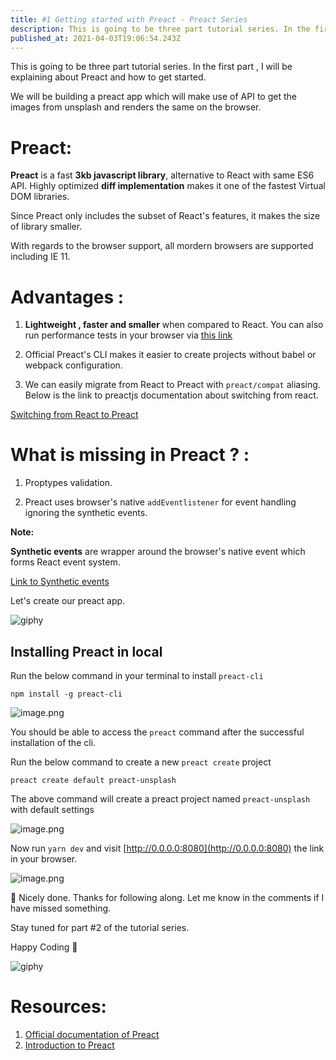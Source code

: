 ```yaml
---
title: #1 Getting started with Preact - Preact Series
description: This is going to be three part tutorial series. In the first part , I will be explaining about Preact...
published_at: 2021-04-03T19:06:54.243Z
---
```


This is going to be three part tutorial series. In the first part , I will be explaining about Preact and how to get started. 

We will be building a preact app which will make use of API to get the images from unsplash and renders the same on the browser. 

# Preact:

**Preact** is a fast **3kb javascript library**, alternative to React with same ES6 API. Highly optimized **diff implementation** makes it one of the fastest Virtual DOM libraries. 

Since Preact only includes the subset of React's features, it makes the size of library smaller.

With regards to the browser support, all mordern browsers are supported including IE 11. 

# Advantages :

1. **Lightweight , faster and smaller** when compared to React. You can also run performance tests in your browser via [this link](https://developit.github.io/preact-perf/)

2. Official Preact's CLI makes it easier to create projects without babel or webpack configuration. 

3. We can easily migrate from React to Preact with `preact/compat` aliasing. Below is the link to preactjs documentation about switching from react.

[Switching from React to Preact](https://preactjs.com/guide/v10/getting-started#aliasing-react-to-preact)

# What is missing in Preact ? :

1. Proptypes validation.

2. Preact uses browser's native  `addEventlistener` for event handling ignoring the synthetic events. 

**Note:**

**Synthetic events** are wrapper around the browser's native event which forms React event system. 

[Link to Synthetic events](https://reactjs.org/docs/events.html)

Let's create our preact app. 

![giphy](https://media.giphy.com/media/PiQejEf31116URju4V/giphy.gif)

## Installing Preact in local 

Run the below command in your terminal to install `preact-cli`

```shell
npm install -g preact-cli
```

![image.png](https://cdn.hashnode.com/res/hashnode/image/upload/v1617474293938/OvxbGi8lV.png)

You should be able to access the `preact` command after the successful installation of the cli. 

Run the below command to create a new `preact create` project

```
preact create default preact-unsplash
```

The above command will create a preact project named `preact-unsplash` with default settings 


![image.png](https://cdn.hashnode.com/res/hashnode/image/upload/v1617474645083/V82RQNgGZ.png)


Now run `yarn dev` and visit [http://0.0.0.0:8080](http://0.0.0.0:8080) the link in your browser. 


![image.png](https://cdn.hashnode.com/res/hashnode/image/upload/v1617475877286/wkuwklhU9.png)


🎉 Nicely done. Thanks for following along. Let me know in the comments if I have missed something. 

Stay tuned for part #2 of the tutorial series.

Happy Coding 🙂 

![giphy](https://media.giphy.com/media/lOJKLVYkNDWN8GoPoA/giphy.gif)


# Resources:

1. [Official documentation of Preact](https://preactjs.com)
2. [Introduction to Preact](https://blog.logrocket.com/introduction-to-preact-a-smaller-faster-react-alternative-ad5532eb6d79/)
